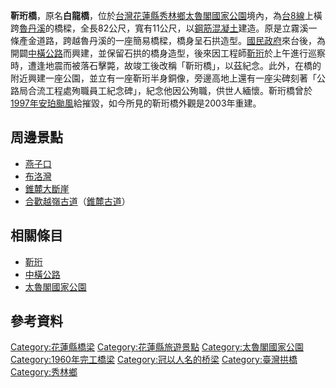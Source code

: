 {{Infobox_Bridge
|bridge_name   = 靳珩橋
|native_name   =
|image         =
|image_size    =
|caption       = 
|official_name = 靳珩橋
|other_name    = 白龍橋
|carries       = {{Jct|country=TWN|PH|8}}
|crosses       = [[魯丹溪|魯丹溪]]
|locale        = {{ROC-TW}}[[花蓮縣|花蓮縣]][[秀林鄉|秀林鄉]][[太魯閣國家公園|太魯閣國家公園]]境內
|maint         = [[交通部公路總局|交通部公路總局]]
|length        = {{convert|82|m|ft|1}}
|width         = {{convert|11|m}}
|open          = 1960年<br>2003年（重建）
|closed        = 
|collapsed     = 1997年
|coordinates   ={{coord|24.17198|N|121.56048|E|display=title,inline}}
}}
'''靳珩橋'''，原名'''白龍橋'''，位於[[台灣|台灣]][[花蓮縣|花蓮縣]][[秀林鄉|秀林鄉]][[太魯閣國家公園|太魯閣國家公園]]境內，為[[台8線|台8線]]上橫跨[[魯丹溪|魯丹溪]]的橋樑，全長82公尺，寬有11公尺，以[[鋼筋混凝土|鋼筋混凝土]]建造{{r|pixnet|cpami}}。原是立霧溪一條產金道路，跨越魯丹溪的一座簡易橋樑，橋身呈石拱造型{{r|pixnet|taroko}}。[[國民政府|國民政府]]來台後，為開闢[[中橫公路|中橫公路]]而興建，並保留石拱的橋身造型，後來因工程師[[靳珩|靳珩]]於上午進行巡察時，遭逢地震而被落石擊斃，故竣工後改稱「靳珩橋」，以茲紀念{{r|pixnet|taroko}}。此外，在橋的附近興建一座公園，並立有一座靳珩半身銅像，旁邊高地上還有一座尖碑刻著「公路局合流工程處殉職員工紀念碑」，紀念他因公殉職，供世人緬懷{{r|taroko|mizuho}}。靳珩橋曾於[[颱風安珀_(1997年)|1997年安珀颱風]]給摧毀，如今所見的靳珩橋外觀是2003年重建{{r|pixnet|1997news}}。

==周邊景點==
* [[燕子口|燕子口]]
* [[布洛灣|布洛灣]]
* [[錐麓大斷崖|錐麓大斷崖]]
* [[合歡越嶺古道|合歡越嶺古道]]（[[錐麓古道|錐麓古道]]）

==相關條目==
* [[靳珩|靳珩]]
* [[中橫公路|中橫公路]]
* [[太魯閣國家公園|太魯閣國家公園]]

==參考資料==
{{reflist|refs=
<ref name=pixnet>{{cite web |url=http://taroko50.pixnet.net/blog/post/27880942-靳珩橋的由來 |title=靳珩橋的由來 |publisher=中橫五十系列活動 |accessdate=2012-03-05 |date=2011-03-18 |language=zh-tw |archive-date=2019-05-02 |archive-url=https://web.archive.org/web/20190502211540/http://taroko50.pixnet.net/blog/post/27880942-%e9%9d%b3%e7%8f%a9%e6%a9%8b%e7%9a%84%e7%94%b1%e4%be%86 |dead-url=no }}</ref>

<ref name=cpami>{{cite web |url=http://nppw.cpami.gov.tw/index.php?option=com_nppw&view=mainitem&nid=5&sid=1&cid=3&id=107&Itemid=16 |title=公共設施管理 靳珩橋 |publisher=太魯閣國家公園管理處 |accessdate=2012-03-05 |language=zh-tw |archive-date=2021-02-11 |archive-url=https://web.archive.org/web/20210211005548/https://nppw.cpami.gov.tw/index.php?option=com_nppw&view=mainitem&nid=5&sid=1&cid=3&id=107&Itemid=16 |dead-url=no }}</ref>

<ref name=taroko>{{cite web |url=https://www.taroko.gov.tw/zh-tw/Tourism/AttractionDetail?id=4 |title=靳珩公園 |publisher=太魯閣國家公園管理處 |accessdate=2012-03-05 |language=zh-tw |archive-date=2021-07-15 |archive-url=https://web.archive.org/web/20210715011901/https://www.taroko.gov.tw/zh-tw/Tourism/AttractionDetail?id=4 |dead-url=no }}</ref>

<ref name=mizuho>{{cite web |author=廣瀨 榮 |url=http://tw.myblog.yahoo.com/mizuho19790514/article?mid=8160 |title=太魯閣國家公園-靳珩公園、燕子口  |publisher=阿榮的花蓮旅遊資訊部落格 |accessdate=2012-03-05 |date=2010-12-03 |language=zh-tw }}{{dead link|date=2018年5月 |bot=InternetArchiveBot |fix-attempted=yes }}</ref>

<ref name=1997news>{{cite news |url=http://news.cts.com.tw/cts/general/199708/199708310007614.html |title=太魯閣靳珩橋被沖毀四百人受困 |publisher=華視新聞 |accessdate=2012-03-05 |date=1997-08-31 |language=zh-tw |archive-date=2021-02-11 |archive-url=https://web.archive.org/web/20210211005557/http://news.cts.com.tw/cts/general/199708/199708310007614.html |dead-url=no }}</ref>

}}

{{中橫公路}}

[[Category:花蓮縣橋梁|Category:花蓮縣橋梁]]
[[Category:花蓮縣旅遊景點|Category:花蓮縣旅遊景點]]
[[Category:太魯閣國家公園|Category:太魯閣國家公園]]
[[Category:1960年完工橋梁|Category:1960年完工橋梁]]
[[Category:冠以人名的桥梁|Category:冠以人名的桥梁]]
[[Category:臺灣拱橋|Category:臺灣拱橋]]
[[Category:秀林鄉|Category:秀林鄉]]